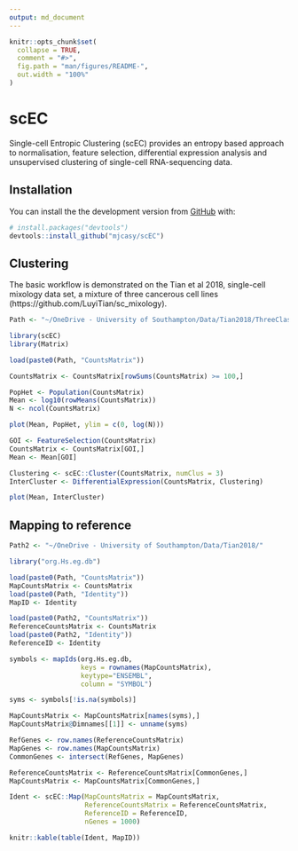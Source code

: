 ```yaml
---
output: md_document
---
```


<!-- README.md is generated from README.Rmd. Please edit that file -->

```r
knitr::opts_chunk$set(
  collapse = TRUE,
  comment = "#>",
  fig.path = "man/figures/README-",
  out.width = "100%"
)
```

# scEC

<!-- badges: start -->
<!-- badges: end -->

Single-cell Entropic Clustering (scEC) provides an entropy based approach to normalisation, feature selection, differential expression analysis and unsupervised clustering of single-cell RNA-sequencing data.

## Installation

You can install the the development version from [GitHub](https://github.com/) with:

``` r
# install.packages("devtools")
devtools::install_github("mjcasy/scEC")
```
## Clustering

The basic workflow is demonstrated on the Tian et al 2018, single-cell mixology data set, a mixture of three cancerous cell lines (https://github.com/LuyiTian/sc_mixology).

```r
Path <- "~/OneDrive - University of Southampton/Data/Tian2018/ThreeClasses/"
```

```r
library(scEC)
library(Matrix)

load(paste0(Path, "CountsMatrix"))

CountsMatrix <- CountsMatrix[rowSums(CountsMatrix) >= 100,]

PopHet <- Population(CountsMatrix)
Mean <- log10(rowMeans(CountsMatrix))
N <- ncol(CountsMatrix)

plot(Mean, PopHet, ylim = c(0, log(N)))
```

```r
GOI <- FeatureSelection(CountsMatrix)
CountsMatrix <- CountsMatrix[GOI,]
Mean <- Mean[GOI]

Clustering <- scEC::Cluster(CountsMatrix, numClus = 3)
InterCluster <- DifferentialExpression(CountsMatrix, Clustering)

plot(Mean, InterCluster)
```


## Mapping to reference

```r
Path2 <- "~/OneDrive - University of Southampton/Data/Tian2018/"
```

```r
library("org.Hs.eg.db") 

load(paste0(Path, "CountsMatrix"))
MapCountsMatrix <- CountsMatrix
load(paste0(Path, "Identity"))
MapID <- Identity

load(paste0(Path2, "CountsMatrix"))
ReferenceCountsMatrix <- CountsMatrix
load(paste0(Path2, "Identity"))
ReferenceID <- Identity

symbols <- mapIds(org.Hs.eg.db, 
                  keys = rownames(MapCountsMatrix), 
                  keytype="ENSEMBL",
                  column = "SYMBOL")

syms <- symbols[!is.na(symbols)]

MapCountsMatrix <- MapCountsMatrix[names(syms),]
MapCountsMatrix@Dimnames[[1]] <- unname(syms)

RefGenes <- row.names(ReferenceCountsMatrix)
MapGenes <- row.names(MapCountsMatrix)
CommonGenes <- intersect(RefGenes, MapGenes)

ReferenceCountsMatrix <- ReferenceCountsMatrix[CommonGenes,]
MapCountsMatrix <- MapCountsMatrix[CommonGenes,]
```

```r
Ident <- scEC::Map(MapCountsMatrix = MapCountsMatrix,
                   ReferenceCountsMatrix = ReferenceCountsMatrix, 
                   ReferenceID = ReferenceID, 
                   nGenes = 1000)

knitr::kable(table(Ident, MapID))
```

